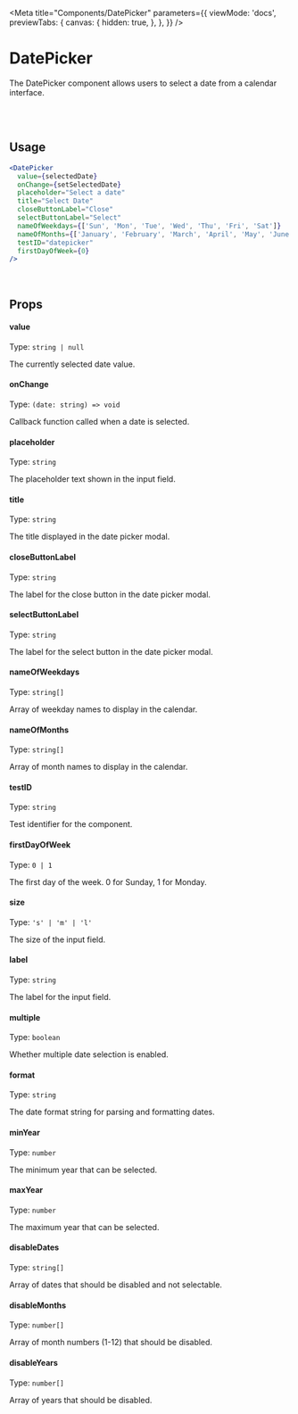 
<Meta
  title="Components/DatePicker"
  parameters={{
    viewMode: 'docs',
    previewTabs: {
      canvas: {
        hidden: true,
      },
    },
  }}
/>

# DatePicker

The DatePicker component allows users to select a date from a calendar interface.

<br/>
<br/>

## Usage

```jsx
<DatePicker
  value={selectedDate}
  onChange={setSelectedDate}
  placeholder="Select a date"
  title="Select Date"
  closeButtonLabel="Close"
  selectButtonLabel="Select"
  nameOfWeekdays={['Sun', 'Mon', 'Tue', 'Wed', 'Thu', 'Fri', 'Sat']}
  nameOfMonths={['January', 'February', 'March', 'April', 'May', 'June', 'July', 'August', 'September', 'October', 'November', 'December']}
  testID="datepicker"
  firstDayOfWeek={0}
/>
```

<br/>

## Props

#### value

Type: `string | null`

The currently selected date value.

#### onChange

Type: `(date: string) => void`

Callback function called when a date is selected.

#### placeholder

Type: `string`

The placeholder text shown in the input field.

#### title

Type: `string`

The title displayed in the date picker modal.

#### closeButtonLabel

Type: `string`

The label for the close button in the date picker modal.

#### selectButtonLabel

Type: `string`

The label for the select button in the date picker modal.

#### nameOfWeekdays

Type: `string[]`

Array of weekday names to display in the calendar.

#### nameOfMonths

Type: `string[]`

Array of month names to display in the calendar.

#### testID

Type: `string`

Test identifier for the component.

#### firstDayOfWeek

Type: `0 | 1`

The first day of the week. 0 for Sunday, 1 for Monday.

#### size

Type: `'s' | 'm' | 'l'`

The size of the input field.

#### label

Type: `string`

The label for the input field.

#### multiple

Type: `boolean`

Whether multiple date selection is enabled.

#### format

Type: `string`

The date format string for parsing and formatting dates.

#### minYear

Type: `number`

The minimum year that can be selected.

#### maxYear

Type: `number`

The maximum year that can be selected.

#### disableDates

Type: `string[]`

Array of dates that should be disabled and not selectable.

#### disableMonths

Type: `number[]`

Array of month numbers (1-12) that should be disabled.

#### disableYears

Type: `number[]`

Array of years that should be disabled.
